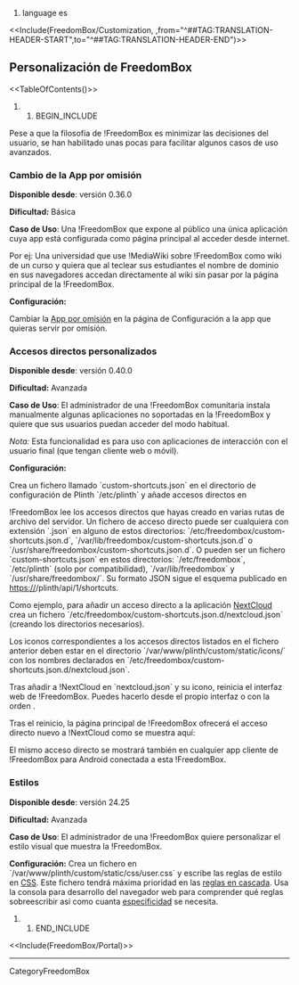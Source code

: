 #language es

<<Include(FreedomBox/Customization, ,from="^##TAG:TRANSLATION-HEADER-START",to="^##TAG:TRANSLATION-HEADER-END")>>

== Personalización de FreedomBox ==

<<TableOfContents()>>

## BEGIN_INCLUDE
Pese a que la filosofía de !FreedomBox es minimizar las decisiones del usuario, se han habilitado unas pocas para facilitar algunos casos de uso avanzados. 


=== Cambio de la App por omisión ===

'''Disponible desde''': versión 0.36.0

'''Dificultad:''' Básica

'''Caso de Uso''': Una !FreedomBox que expone al público una única aplicación cuya app está configurada como página principal al acceder desde internet.

Por ej: Una universidad que use !MediaWiki sobre !FreedomBox como wiki de un curso y quiera que al teclear sus estudiantes el nombre de dominio en sus navegadores accedan directamente al wiki sin pasar por la página principal de la !FreedomBox.

'''Configuración:'''

Cambiar la [[es/FreedomBox/Manual/Configure#Página_Principal_(home)_del_Servidor Web|App por omisión]] en la página de Configuración a la app que quieras servir por omisión.


=== Accesos directos personalizados ===

'''Disponible desde''': versión 0.40.0

'''Dificultad:''' Avanzada

'''Caso de Uso''': El administrador de una !FreedomBox comunitaria instala manualmente algunas aplicaciones no soportadas en la !FreedomBox y quiere que sus usuarios puedan acceder del modo habitual.

''Nota:'' Esta funcionalidad es para uso con aplicaciones de interacción con el usuario final (que tengan cliente web o móvil).

'''Configuración:'''

Crea un fichero llamado `custom-shortcuts.json` en el directorio de configuración de Plinth `/etc/plinth` y añade accesos directos en 

!FreedomBox lee los accesos directos que hayas creado en varias rutas de archivo del servidor. Un fichero de acceso directo puede ser cualquiera con extensión `.json` en alguno de estos directorios: `/etc/freedombox/custom-shortcuts.json.d`, `/var/lib/freedombox/custom-shortcuts.json.d` o `/usr/share/freedombox/custom-shortcuts.json.d`. O pueden ser un fichero `custom-shortcuts.json` en estos directorios: `/etc/freedombox`, `/etc/plinth` (solo por compatibilidad), `/var/lib/freedombox` y `/usr/share/freedombox/`. Su formato JSON sigue el esquema publicado en https://<mi-freedombox>/plinth/api/1/shortcuts.

Como ejemplo, para añadir un acceso directo a la aplicación [[https://nextcloud.com|NextCloud]] crea un fichero `/etc/freedombox/custom-shortcuts.json.d/nextcloud.json` (creando los directorios necesarios).

{{{#!highlight json
{
    "shortcuts": [{
        "name": "NextCloud",
        "description": ["Nextcloud es un conjunto de software cliente-servidor para crear y usar servicios de alojamiento de archivos."],
        "icon_url": "/plinth/custom/static/icons/nextcloud.png",
        "clients": [{
            "name": "nextcloud",
            "platforms": [{
                "type": "web",
                "url": "/nextcloud"
            }]
        }],
        "tags" : ["Groupware", "File sync"]
    }]
}
}}}

Los iconos correspondientes a los accesos directos listados en el fichero anterior deben estar en el directorio `/var/www/plinth/custom/static/icons/` con los nombres declarados en `/etc/freedombox/custom-shortcuts.json.d/nextcloud.json`.

Tras añadir a !NextCloud en `nextcloud.json` y su icono, reinicia el interfaz web de !FreedomBox. Puedes hacerlo desde el propio interfaz o con la orden {{{ systemctl restart plinth }}}.

Tras el reinicio, la página principal de !FreedomBox ofrecerá el acceso directo nuevo a !NextCloud como se muestra aquí:

{{attachment:FreedomBox/Customization/nextcloud-frontpage-shortcut.png|Acceso directo a NextCloud en la página principal}}

El mismo acceso directo se mostrará también en cualquier app cliente de !FreedomBox para Android conectada a esta !FreedomBox.

{{attachment:FreedomBox/Customization/android-app-custom-shortcut.jpg|Acceso directo a NextCloud en la app para Android}}

=== Estilos ===

'''Disponible desde''': versión 24.25

'''Dificultad:''' Avanzada

'''Caso de Uso''': El administrador de una !FreedomBox quiere personalizar el estilo visual que muestra la !FreedomBox.


'''Configuración:'''
Crea un fichero en `/var/www/plinth/custom/static/css/user.css` y escribe las reglas de estilo en [[https://developer.mozilla.org/en-US/docs/Web/CSS|CSS]].
Este fichero tendrá máxima prioridad en las [[https://developer.mozilla.org/en-US/docs/Web/CSS/Cascade|reglas en cascada]].
Usa la consola para desarrollo del navegador web para comprender qué reglas sobreescribir así como cuanta [[https://developer.mozilla.org/en-US/docs/Web/CSS/Specificity|especificidad]] se necesita.

{{attachment:FreedomBox/Customization/customization_styling.png|Página principal con estilo personalizado}}

## END_INCLUDE

<<Include(FreedomBox/Portal)>>

----
CategoryFreedomBox
